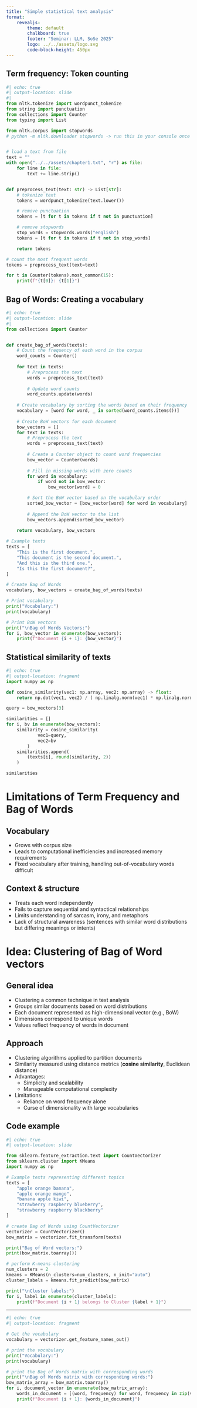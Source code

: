 ```yaml
---
title: "Simple statistical text analysis"
format: 
    revealjs:
        theme: default
        chalkboard: true
        footer: "Seminar: LLM, SoSe 2025"
        logo: ../../assets/logo.svg
        code-block-height: 450px
---
```


## Term frequency: Token counting

```python
#| echo: true
#| output-location: slide
#| 
from nltk.tokenize import wordpunct_tokenize
from string import punctuation
from collections import Counter
from typing import List

from nltk.corpus import stopwords
# python -m nltk.downloader stopwords -> run this in your console once to get the stopwords


# load a text from file
text = ""
with open("../../assets/chapter1.txt", "r") as file:  
    for line in file:
        text += line.strip()


def preprocess_text(text: str) -> List[str]:
    # tokenize text
    tokens = wordpunct_tokenize(text.lower())

    # remove punctuation
    tokens = [t for t in tokens if t not in punctuation]

    # remove stopwords
    stop_words = stopwords.words("english")
    tokens = [t for t in tokens if t not in stop_words]

    return tokens

# count the most frequent words
tokens = preprocess_text(text=text)

for t in Counter(tokens).most_common(15):
    print(f"{t[0]}: {t[1]}")
```


## Bag of Words: Creating a vocabulary


```python
#| echo: true
#| output-location: slide
#| 
from collections import Counter


def create_bag_of_words(texts):
    # Count the frequency of each word in the corpus
    word_counts = Counter()
    
    for text in texts:
        # Preprocess the text
        words = preprocess_text(text)
        
        # Update word counts
        word_counts.update(words)
    
    # Create vocabulary by sorting the words based on their frequency
    vocabulary = [word for word, _ in sorted(word_counts.items())]
    
    # Create BoW vectors for each document
    bow_vectors = []
    for text in texts:
        # Preprocess the text
        words = preprocess_text(text)
        
        # Create a Counter object to count word frequencies
        bow_vector = Counter(words)
        
        # Fill in missing words with zero counts
        for word in vocabulary:
            if word not in bow_vector:
                bow_vector[word] = 0

        # Sort the BoW vector based on the vocabulary order
        sorted_bow_vector = [bow_vector[word] for word in vocabulary]
        
        # Append the BoW vector to the list
        bow_vectors.append(sorted_bow_vector)
    
    return vocabulary, bow_vectors

# Example texts
texts = [
    "This is the first document.",
    "This document is the second document.",
    "And this is the third one.",
    "Is this the first document?",
]

# Create Bag of Words
vocabulary, bow_vectors = create_bag_of_words(texts)

# Print vocabulary
print("Vocabulary:")
print(vocabulary)

# Print BoW vectors
print("\nBag of Words Vectors:")
for i, bow_vector in enumerate(bow_vectors):
    print(f"Document {i + 1}: {bow_vector}")

```

## Statistical similarity of texts
```python
#| echo: true
#| output-location: fragment
import numpy as np

def cosine_similarity(vec1: np.array, vec2: np.array) -> float: 
    return np.dot(vec1, vec2) / ( np.linalg.norm(vec1) * np.linalg.norm(vec2) )

query = bow_vectors[3]

similarities = []
for i, bv in enumerate(bow_vectors):
    similarity = cosine_similarity(
            vec1=query, 
            vec2=bv
        )
    similarities.append(
        (texts[i], round(similarity, 2))
    )

similarities
```


# Limitations of Term Frequency and Bag of Words

## Vocabulary
- Grows with corpus size
- Leads to computational inefficiencies and increased memory requirements
- Fixed vocabulary after training, handling out-of-vocabulary words difficult


## Context & structure
- Treats each word independently
- Fails to capture sequential and syntactical relationships
- Limits understanding of sarcasm, irony, and metaphors
- Lack of structural awareness (sentences with similar word distributions but differing meanings or intents)


# Idea: Clustering of Bag of Word vectors

## General idea
- Clustering a common technique in text analysis
- Groups similar documents based on word distributions
- Each document represented as high-dimensional vector (e.g., BoW)
- Dimensions correspond to unique words
- Values reflect frequency of words in document


## Approach
- Clustering algorithms applied to partition documents
- Similarity measured using distance metrics (**cosine similarity**, Euclidean distance)
- Advantages:
  - Simplicity and scalability
  - Manageable computational complexity
- Limitations:
  - Reliance on word frequency alone
  - Curse of dimensionality with large vocabularies

## Code example
```python
#| echo: true
#| output-location: slide

from sklearn.feature_extraction.text import CountVectorizer
from sklearn.cluster import KMeans
import numpy as np

# Example texts representing different topics
texts = [
    "apple orange banana",
    "apple orange mango",
    "banana apple kiwi",
    "strawberry raspberry blueberry",
    "strawberry raspberry blackberry"
]

# create Bag of Words using CountVectorizer
vectorizer = CountVectorizer()
bow_matrix = vectorizer.fit_transform(texts)

print("Bag of Word vectors:")
print(bow_matrix.toarray())

# perform K-means clustering
num_clusters = 2
kmeans = KMeans(n_clusters=num_clusters, n_init="auto")
cluster_labels = kmeans.fit_predict(bow_matrix)

print("\nCluster labels:")
for i, label in enumerate(cluster_labels):
    print(f"Document {i + 1} belongs to Cluster {label + 1}")

```

--- 

```python
#| echo: true
#| output-location: fragment

# Get the vocabulary
vocabulary = vectorizer.get_feature_names_out()

# print the vocabulary
print("Vocabulary:")
print(vocabulary)

# print the Bag of Words matrix with corresponding words
print("\nBag of Words matrix with corresponding words:")
bow_matrix_array = bow_matrix.toarray()
for i, document_vector in enumerate(bow_matrix_array):
    words_in_document = [(word, frequency) for word, frequency in zip(vocabulary, document_vector) if frequency > 0]
    print(f"Document {i + 1}: {words_in_document}")
```

